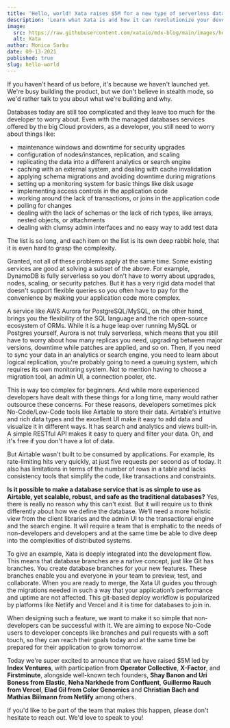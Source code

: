 ```yaml
---
title: 'Hello, world! Xata raises $5M for a new type of serverless database'
description: 'Learn what Xata is and how it can revolutionize your development experience.'
image:
  src: https://raw.githubusercontent.com/xataio/mdx-blog/main/images/hello-world.png
  alt: Xata
author: Monica Sarbu
date: 09-13-2021
published: true
slug: hello-world
---
```


If you haven't heard of us before, it's because we haven't launched yet. We're busy building the product, but we don't believe in stealth mode, so we'd rather talk to you about what we're building and why.

Databases today are still too complicated and they leave too much for the developer to worry about. Even with the managed databases services offered by the big Cloud providers, as a developer, you still need to worry about things like:

- maintenance windows and downtime for security upgrades
- configuration of nodes/instances, replication, and scaling
- replicating the data into a different analytics or search engine
- caching with an external system, and dealing with cache invalidation
- applying schema migrations and avoiding downtime during migrations
- setting up a monitoring system for basic things like disk usage
- implementing access controls in the application code
- working around the lack of transactions, or joins in the application code
- polling for changes
- dealing with the lack of schemas or the lack of rich types, like arrays, nested objects, or attachments
- dealing with clumsy admin interfaces and no easy way to add test data

The list is so long, and each item on the list is its own deep rabbit hole, that it is even hard to grasp the complexity.

Granted, not all of these problems apply at the same time. Some existing services are good at solving a subset of the above. For example, DynamoDB is fully serverless so you don't have to worry about upgrades, nodes, scaling, or security patches. But it has a very rigid data model that doesn't support flexible queries so you often have to pay for the convenience by making your application code more complex.

A service like AWS Aurora for PostgreSQL/MySQL, on the other hand, brings you the flexibility of the SQL language and the rich open-source ecosystem of ORMs. While it is a huge leap over running MySQL or Postgres yourself, Aurora is not truly serverless, which means that you still have to worry about how many replicas you need, upgrading between major versions, downtime while patches are applied, and so on. Then, if you need to sync your data in an analytics or search engine, you need to learn about logical replication, you're probably going to need a queuing system, which requires its own monitoring system. Not to mention having to choose a migration tool, an admin UI, a connection pooler, etc.

This is way too complex for beginners. And while more experienced developers have dealt with these things for a long time, many would rather outsource these concerns. For these reasons, developers sometimes pick No-Code/Low-Code tools like Airtable to store their data. Airtable's intuitive and rich data types and the excellent UI make it easy to add data and visualize it in different ways. It has search and analytics and views built-in. A simple RESTful API makes it easy to query and filter your data. Oh, and it's free if you don't have a lot of data.

But Airtable wasn't built to be consumed by applications. For example, its rate-limiting hits very quickly, at just five requests per second as of today. It also has limitations in terms of the number of rows in a table and lacks consistency tools that simplify the code, like transactions and constraints.

**Is it possible to make a database service that is as simple to use as Airtable, yet scalable, robust, and safe as the traditional databases?** Yes, there is really no reason why this can't exist. But it will require us to think differently about how we define the database. We’ll need a more holistic view from the client libraries and the admin UI to the transactional engine and the search engine. It will require a team that is emphatic to the needs of non-developers and developers and at the same time be able to dive deep into the complexities of distributed systems.

To give an example, Xata is deeply integrated into the development flow. This means that database branches are a native concept, just like Git has branches. You create database branches for your new features. These branches enable you and everyone in your team to preview, test, and collaborate. When you are ready to merge, the Xata UI guides you through the migrations needed in such a way that your application’s performance and uptime are not affected. This git-based deploy workflow is popularized by platforms like Netlify and Vercel and it is time for databases to join in.

When designing such a feature, we want to make it so simple that non-developers can be successful with it. We are aiming to expose No-Code users to developer concepts like branches and pull requests with a soft touch, so they can reach their goals today and at the same time be prepared for their application to grow tomorrow.

Today we're super excited to announce that we have raised $5M led by **Index Ventures**, with participation from **Operator Collective**, **X-Factor**, and **Firstminute**, alongside well-known tech founders, **Shay Banon and Uri Boness from Elastic**, **Neha Narkhede from Confluent**, **Guillermo Rauch from Vercel**, **Elad Gil from Color Genomics** and **Christian Bach and Mathias Biilmann from Netlify** among others.

If you'd like to be part of the team that makes this happen, please don't hesitate to reach out. We'd love to speak to you!
